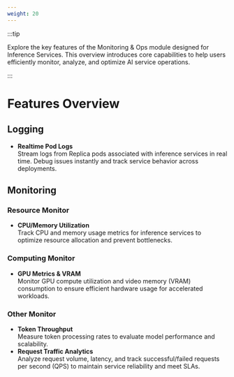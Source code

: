 ```yaml
---
weight: 20
---
```


:::tip

Explore the key features of the Monitoring & Ops module designed for Inference Services. This overview introduces core capabilities to help users efficiently monitor, analyze, and optimize AI service operations.

:::

# Features Overview

## Logging

- **Realtime Pod Logs**  
  Stream logs from Replica pods associated with inference services in real time. Debug issues instantly and track service behavior across deployments.

## Monitoring

### Resource Monitor
- **CPU/Memory Utilization**  
  Track CPU and memory usage metrics for inference services to optimize resource allocation and prevent bottlenecks.

### Computing Monitor
- **GPU Metrics & VRAM**  
  Monitor GPU compute utilization and video memory (VRAM) consumption to ensure efficient hardware usage for accelerated workloads.

### Other Monitor
- **Token Throughput**  
  Measure token processing rates to evaluate model performance and scalability.  
- **Request Traffic Analytics**  
  Analyze request volume, latency, and track successful/failed requests per second (QPS) to maintain service reliability and meet SLAs.
